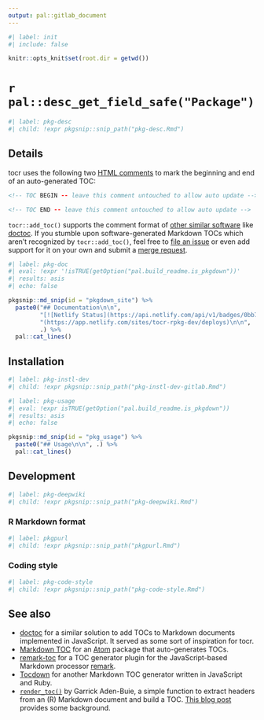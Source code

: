 ```yaml
---
output: pal::gitlab_document
---
```


```r
#| label: init
#| include: false

knitr::opts_knit$set(root.dir = getwd())
```

# `r pal::desc_get_field_safe("Package")`

```r
#| label: pkg-desc
#| child: !expr pkgsnip::snip_path("pkg-desc.Rmd")
```

## Details

tocr uses the following two [HTML comments](https://www.w3schools.com/TAGS/tag_comment.asp) to mark the beginning and end of an auto-generated TOC:

``` html
<!-- TOC BEGIN -- leave this comment untouched to allow auto update -->
```

``` html
<!-- TOC END -- leave this comment untouched to allow auto update -->
```

`tocr::add_toc()` supports the comment format of [other similar software](#see-also) like [doctoc](https://github.com/thlorenz/doctoc). If you stumble upon
software-generated Markdown TOCs which aren't recognized by `tocr::add_toc()`, feel free to [file an issue](http://gitlab.com/rpkg.dev/tocr/issues) or even add
support for it on your own and submit a [merge request](https://gitlab.com/rpkg.dev/tocr/merge_requests).

```r
#| label: pkg-doc
#| eval: !expr '!isTRUE(getOption("pal.build_readme.is_pkgdown"))'
#| results: asis
#| echo: false

pkgsnip::md_snip(id = "pkgdown_site") %>%
  paste0("## Documentation\n\n",
         "[![Netlify Status](https://api.netlify.com/api/v1/badges/0bb75d33-429c-4295-8de9-94a11ebc27d2/deploy-status)]",
         "(https://app.netlify.com/sites/tocr-rpkg-dev/deploys)\n\n",
         .) %>%
  pal::cat_lines()
```

## Installation

```r
#| label: pkg-instl-dev
#| child: !expr pkgsnip::snip_path("pkg-instl-dev-gitlab.Rmd")
```

```r
#| label: pkg-usage
#| eval: !expr isTRUE(getOption("pal.build_readme.is_pkgdown"))
#| results: asis
#| echo: false

pkgsnip::md_snip(id = "pkg_usage") %>%
  paste0("## Usage\n\n", .) %>%
  pal::cat_lines()
```

## Development

```r
#| label: pkg-deepwiki
#| child: !expr pkgsnip::snip_path("pkg-deepwiki.Rmd")
```

### R Markdown format

```r
#| label: pkgpurl
#| child: !expr pkgsnip::snip_path("pkgpurl.Rmd")
```

### Coding style

```r
#| label: pkg-code-style
#| child: !expr pkgsnip::snip_path("pkg-code-style.Rmd")
```

## See also {#see-also}

-   [doctoc](https://github.com/thlorenz/doctoc) for a similar solution to add TOCs to Markdown documents implemented in JavaScript. It served as some sort of
    inspiration for tocr.
-   [Markdown TOC](https://github.com/nok/markdown-toc) for an [Atom](https://atom.io/) package that auto-generates TOCs.
-   [remark-toc](https://github.com/remarkjs/remark-toc) for a TOC generator plugin for the JavaScript-based Markdown processor
    [remark](https://github.com/remarkjs/remark).
-   [Tocdown](https://github.com/dohliam/tocdown) for another Markdown TOC generator written in JavaScript and Ruby.
-   [`render_toc()`](https://gist.github.com/gadenbuie/c83e078bf8c81b035e32c3fc0cf04ee8) by Garrick Aden-Buie, a simple function to extract headers from an (R)
    Markdown document and build a TOC. [This blog post](https://www.garrickadenbuie.com/blog/add-a-generated-table-of-contents-anywhere-in-rmarkdown/) provides
    some background.
